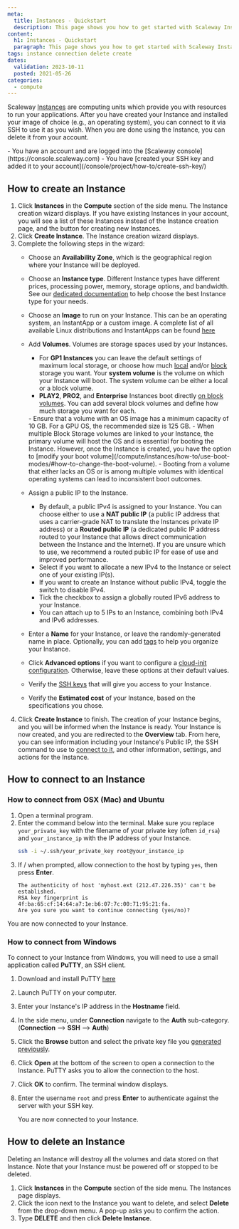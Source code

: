```yaml
---
meta:
  title: Instances - Quickstart
  description: This page shows you how to get started with Scaleway Instances.
content:
  h1: Instances - Quickstart
  paragraph: This page shows you how to get started with Scaleway Instances.
tags: instance connection delete create 
dates:
  validation: 2023-10-11
  posted: 2021-05-26
categories:
  - compute
---
```


Scaleway [Instances](/compute/instances/concepts/#instance) are computing units which provide you with resources to run your applications. After you have created your Instance and installed your image of choice (e.g., an operating system), you can connect to it via SSH to use it as you wish. When you are done using the Instance, you can delete it from your account.

<Macro id="iam-requirements" />

<Message type="requirement">
  - You have an account and are logged into the [Scaleway console](https://console.scaleway.com)
  - You have [created your SSH key and added it to your account](/console/project/how-to/create-ssh-key/)
</Message>

## How to create an Instance

1. Click **Instances** in the **Compute** section of the side menu. The Instance creation wizard displays.
    <Message type="note">
      If you have existing Instances in your account, you will see a list of
      these Instances instead of the Instance creation page, and the <Icon name="plus" />
      button for creating new Instances.
    </Message>
2. Click **Create Instance**. The Instance creation wizard displays.
3. Complete the following steps in the wizard: 
    - Choose an **Availability Zone**, which is the geographical region where your Instance will be deployed.
    - Choose an **Instance type**. Different Instance types have different prices, processing power, memory, storage options, and bandwidth. See our [dedicated documentation](/compute/instances/reference-content/choosing-instance-type/) to help choose the best Instance type for your needs.
    - Choose an **Image** to run on your Instance. This can be an operating system, an InstantApp or a custom image. A complete list of all available Linux distributions and InstantApps can be found [here](https://www.scaleway.com/en/imagehub/)
    - Add **Volumes**. Volumes are storage spaces used by your Instances. 
      - For **GP1 Instances** you can leave the default settings of maximum local storage, or choose how much [local](/compute/instances/concepts/#local-volumes) and/or [block](/compute/instances/concepts/#block-volumes) storage you want. Your **system volume** is the volume on which your Instance will boot. The system volume can be either a local or a block volume.
      - **PLAY2**, **PRO2**, and **Enterprise** Instances boot directly [on block volumes](/compute/instances/concepts/#boot-on-block). You can add several block volumes and define how much storage you want for each. 

      <Message type="important">
        - Ensure that a volume with an OS image has a minimum capacity of 10 GB. For a GPU OS, the recommended size is 125 GB.
        - When multiple Block Storage volumes are linked to your Instance, the primary volume will host the OS and is essential for booting the Instance. However, once the Instance is created, you have the option to [modify your boot volume](/compute/instances/how-to/use-boot-modes/#how-to-change-the-boot-volume).
        - Booting from a volume that either lacks an OS or is among multiple volumes with identical operating systems can lead to inconsistent boot outcomes.
      </Message>
    - Assign a public IP to the Instance.
        - By default, a public IPv4 is assigned to your Instance. You can choose either to use a **NAT public IP** (a public IP address that uses a carrier-grade NAT to translate the Instances private IP address) or a **Routed public IP** (a dedicated public IP address routed to your Instance that allows direct communication between the Instance and the Internet). If you are unsure which to use, we recommend a routed public IP for ease of use and improved performance.
        - Select if you want to allocate a new IPv4 to the Instance or select one of your existing IP(s).
        - If you want to create an Instance without public IPv4, toggle the switch to disable IPv4.
        - Tick the checkbox to assign a globally routed IPv6 address to your Instance.
        - You can attach up to 5 IPs to an Instance, combining both IPv4 and IPv6 addresses. 
    - Enter a **Name** for your Instance, or leave the randomly-generated name in place. Optionally, you can add [tags](/compute/instances/concepts/#tags) to help you organize your Instance. 
    - Click **Advanced options** if you want to configure a [cloud-init configuration](/compute/instances/concepts/#cloud-init). Otherwise, leave these options at their default values. 
    - Verify the [SSH keys](/console/account/concepts/#ssh-key) that will give you access to your Instance.

    - Verify the **Estimated cost** of your Instance, based on the specifications you chose.
4. Click **Create Instance** to finish. The creation of your Instance begins, and you will be informed when the Instance is ready.
    Your Instance is now created, and you are redirected to the **Overview** tab. From here, you can see information including your Instance's Public IP, the SSH command to use to [connect to it](/compute/instances/quickstart/#how-to-connect-to-an-instance), and other information, settings, and actions for the Instance.


## How to connect to an Instance

### How to connect from OSX (Mac) and Ubuntu

1. Open a terminal program.
2. Enter the command below into the terminal. Make sure you replace `your_private_key` with the filename of your private key (often `id_rsa`) and `your_instance_ip` with the IP address of your Instance.
    ```sh
    ssh -i ~/.ssh/your_private_key root@your_instance_ip
    ```
3. If / when prompted, allow connection to the host by typing `yes`, then press **Enter**.
    ```
    The authenticity of host 'myhost.ext (212.47.226.35)' can't be established.
    RSA key fingerprint is 4f:ba:65:cf:14:64:a7:1e:b6:07:7c:00:71:95:21:fa.
    Are you sure you want to continue connecting (yes/no)?
    ```

You are now connected to your Instance.

### How to connect from Windows

To connect to your Instance from Windows, you will need to use a small application called **PuTTY**, an SSH client.

1. Download and install PuTTY [here](https://www.chiark.greenend.org.uk/~sgtatham/putty/latest.html)
2. Launch PuTTY on your computer.
3. Enter your Instance's IP address in the **Hostname** field.
4. In the side menu, under **Connection** navigate to the **Auth** sub-category. (**Connection** --> **SSH** --> **Auth**)
5. Click the **Browse** button and select the private key file you [generated previously](/console/project/how-to/create-ssh-key/).
6. Click **Open** at the bottom of the screen to open a connection to the Instance. PuTTY asks you to allow the connection to the host.
7. Click **OK** to confirm. The terminal window displays.
8. Enter the username `root` and press **Enter** to authenticate against the server with your SSH key.

    You are now connected to your Instance.


## How to delete an Instance

<Message type="important">
  Deleting an Instance will destroy all the volumes and data stored on that Instance. Note that your Instance must be powered off or stopped to be deleted.
</Message>

1. Click **Instances** in the **Compute** section of the side menu. The Instances page displays.
2. Click the <Icon name="more" /> icon next to the Instance you want to delete, and select **Delete** from the drop-down menu. A pop-up asks you to confirm the action.
3. Type **DELETE** and then click **Delete Instance**.
